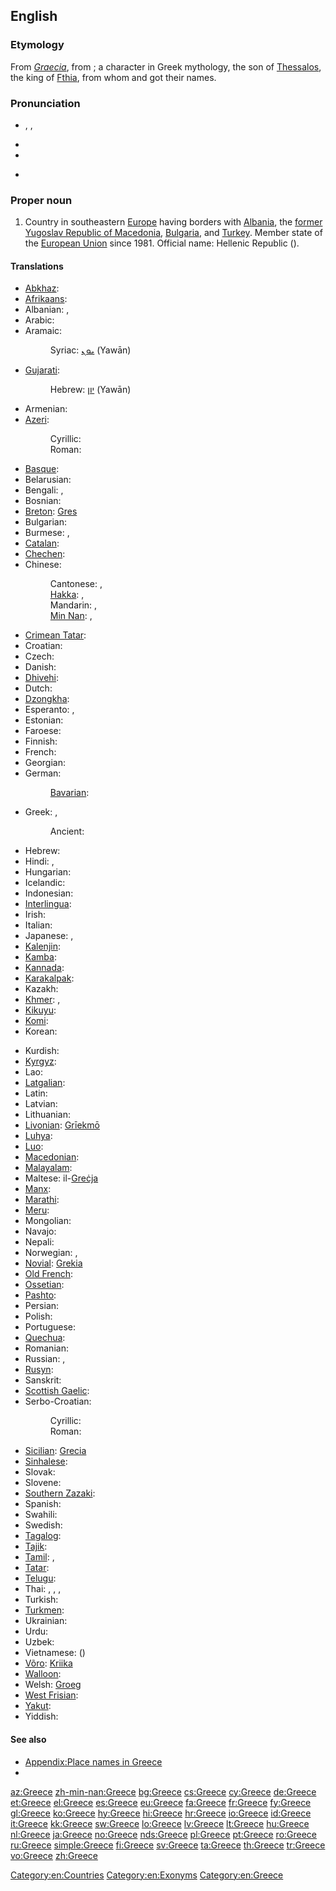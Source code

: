 ==English==
{{wikipedia}}

===Etymology===
From {{etyl|la}} ''[[Graecia]]'', from {{etyl|grc}} {{term|Γραικός|tr=Graikos|sc=polytonic|lang=grc}}; a character in Greek mythology, the son of [[w:Thessalos|Thessalos]], the king of [[w:Fthia|Fthia]], from whom {{term|Ἑλλάς|tr=Hellas|sc=polytonic|lang=grc||Greece}} and {{term|Ἕλληνες|tr=Hellēnes||the Greeks|sc=polytonic|lang=grc}} got their names.

===Pronunciation===
* {{enPR|grēs}}, {{IPA|/ɡɹiːs/}}, {{SAMPA|/gri:s/}}
* {{audio|en-us-Greece.ogg|Audio (US)}}
* {{rhymes|iːs}}
* {{homophones|grease}} {{qualifier|in some accents}}<!--some accents pronounce this word /gri:z/ for the verb-->

===Proper noun===
{{en-proper noun}}

# Country in southeastern [[Europe]] having borders with [[Albania]], the [[former Yugoslav Republic of Macedonia]], [[Bulgaria]], and [[Turkey]]. Member state of the [[European Union]] since 1981. Official name: Hellenic Republic ({{Grek|[[Ελληνική Δημοκρατία]]}}).

====Translations====
{{trans-top|Country in Southeastern Europe}}
* [[Abkhaz]]: {{t|ab|Барзентәыла|tr=Barzent°yla|sc=Cyrl}}
* [[Afrikaans]]: {{t|af|Griekeland}}
* Albanian: {{t|sq|Greqia|f}}, {{t|sq|Greqi|f}}
* Arabic: {{t-|ar|اليونان|m|tr=al-yunaan}}
* Aramaic:
*: Syriac: [[ܝܘܢ]] (Yawān)
* [[Gujarati]]: {{t|gu|ગ્રીસ|tr=grīs|sc=Gujr}}
*: Hebrew: [[יון]] (Yawān)
* Armenian: {{t+|hy|Հունաստան|tr=Hunastan}}
* [[Azeri]]:
*: Cyrillic: {{t|az|Јунаныстан|sc=Cyrl}}
*: Roman: {{t|az|Yunanıstan}}
* [[Basque]]: {{t|eu|Grezia|xs=Basque}}
* Belarusian: {{t|be|Грэцыя|f|tr=Hrécyja|xs=Belarusian}}
* Bengali: {{t-|bn|গ্রিস|tr=gris}}, {{t|bn|গ্রীস|tr=gris|sc=Beng|xs=Bengali}}
* Bosnian: {{t-|bs|Grčka|f}}
* [[Breton]]: [[Gres]]
* Bulgarian: {{t+|bg|Гърция|f|tr=Gǎ̀rcija}}
* Burmese: {{t|my|ဂရိနိုင်ငံ|tr=gáẏí nuiṅ‘ṅaṃ|sc=Mymr}}, {{t|my|ဂရိ|tr=gáẏí|sc=Mymr}}
* [[Catalan]]: {{t+|ca|Grècia|f}}
* [[Chechen]]: {{tø|ce|Гlайрхойн}}
* Chinese:
*: Cantonese: {{tø|yue|希臘}}, {{tø|yue|希腊|tr=hei1 laap6}}
*: [[Hakka]]: {{tø|hak|希臘|sc=Hans}}, {{tø|hak|希腊|tr=Hî-lia̍p|sc=Hans}}
*: Mandarin: {{t-|cmn|希臘|sc=Hani}}, {{t-|cmn|希腊|tr=Xīlà|sc=Hani}}
*: [[Min Nan]]: {{tø|nan|希臘|sc=Hans}}, {{tø|nan|希腊|tr=Hi-lia̍p|sc=Hans}}
* [[Crimean Tatar]]: {{tø|crh|Yunanistan}}
* Croatian: {{t+|hr|Grčka|f}}
* Czech: {{t+|cs|Řecko|n}}
* Danish: {{t+|da|Grækenland}}
* [[Dhivehi]]: {{t|dv|ޔޫނާން|sc=Thaa}}
* Dutch: {{t+|nl|Griekenland}}
* [[Dzongkha]]: {{t|dz|གིརིསི|tr=girisi|sc=Tibt}}
* Esperanto: {{t-|eo|Grekio|xs=Esperanto}}, {{t|eo|Greklando|xs=Esperanto}}
* Estonian: {{t+|et|Kreeka}}
* Faroese: {{t|fo|Grikkaland|n|xs=Faroese}}
* Finnish: {{t+|fi|Kreikka}}
* French: {{t+|fr|Grèce|f}}
* Georgian: {{t-|ka|საბერძნეთი|tr=saberdznet'i|sc=Geor|xs=Georgian}}
* German: {{t+|de|Griechenland|n}}
*: [[Bavarian]]: {{tø|bar|Griachaland}}
* Greek: {{t+|el|Ελλάδα|f|tr=Elláda}} {{qualifier|[[demotic]]}}, {{t+|el|Ελλάς|f|tr=Ellás}} {{qualifier|[[Katharevousa|katharevousa]]; official}}
*: Ancient: {{tø|grc|Ἑλλάς|f|tr=Ellás|sc=polytonic}}
* Hebrew: {{t+|he|יוון|f|tr=yaván}}
* Hindi: {{t+|hi|ग्रीस|tr=grīs|xs=Hindi}}, {{t|hi|यूनान|tr=yūnān|xs=Hindi}}
* Hungarian: {{t+|hu|Görögország}}
* Icelandic: {{t+|is|Grikkland|n}}
* Indonesian: {{t-|id|Yunani|xs=Indonesian}}
* [[Interlingua]]: {{t|ia|Grecia}}
* Irish: {{t|ga|Gréig|f|alt=An Ghréig}}
* Italian: {{t+|it|Grecia|f}}
* Japanese: {{t+|ja|ギリシャ|tr=Girisha}}, {{t+|ja|ギリシア|tr=Girishia}}
* [[Kalenjin]]: {{tø|kln|Greece}}
* [[Kamba]]: {{tø|kam|Greece}}
* [[Kannada]]: {{t|kn|ಗ್ರೀಸ್|tr=grīs|sc=Knda}}
* [[Karakalpak]]: {{tø|kaa|Gretsiya}}
* Kazakh: {{t|kk|Грекия|tr=Grekiya|sc=Cyrl|xs=Kazakh}}
* [[Khmer]]: {{t|km|ប្រទេសក្រិក|tr=prɑteih krəc|sc=Khmr}}, {{t|km|ក្រិក|tr=krəc|sc=Khmr}}
* [[Kikuyu]]: {{tø|ki|Greece}}
* [[Komi]]: {{tø|kv|Эллада|tr=Ellada}}
* Korean: {{t+|ko|그리스|tr=Geuriseu|sc=Hang}}
{{trans-mid}}
* Kurdish: {{t-|ku|یونان|tr=Yunan|sc=ku-Arab}}
* [[Kyrgyz]]: {{t-|ky|Греция|tr=Gretsiya|sc=Cyrl|xs=Kyrgyz}}
* Lao: {{t|lo|ເກຣັກ|tr=klek|sc=Laoo}}
* [[Latgalian]]: {{tø|ltg|Grekeja|f}}
* Latin: {{t+|la|Graecia|f}}
* Latvian: {{t+|lv|Grieķija|f|xs=Latvian}}
* Lithuanian: {{t|lt|Graikija|f}}
* [[Livonian]]: [[Grīekmō]]
* [[Luhya]]: {{tø|luy|Greece}}
* [[Luo]]: {{tø|luo|Greece}}
* [[Macedonian]]: {{t+|mk|Грција|f|tr=G'rcija}}
* [[Malayalam]]: {{t|ml|ഗ്രീസ്|tr=grīs|sc=Mlym}}
* Maltese: il-[[Greċja]]
* [[Manx]]: {{t|gv|Greag|f|alt=Yn Ghreag}}
* [[Marathi]]: {{t|mr|ग्रीस|tr=grīs|sc=Deva}}
* [[Meru]]: {{tø|mer|Greece}}
* Mongolian: {{t|mn|Грек|tr=Grek|sc=Cyrl|xs=Mongolian}}
* Navajo: {{tø|nv|Gwíík Dineʼé bikéyah}}
* Nepali: {{t|ne|ग्रीस|tr=grīs|sc=Deva}}
* Norwegian: {{t+|no|Hellas}}, {{t|no|Grekenland}}
* [[Novial]]: [[Grekia]]
* [[Old French]]: {{tø|fro|Grece|f}}
* [[Ossetian]]: {{tø|os|Грекъ|tr=Grekʼ|sc=Cyrl}}
* [[Pashto]]: {{t|ps|يونان|tr=Yunân|sc=ps-Arab}}
* Persian: {{t+|fa|یونان|tr=Yunân|xs=Persian}}
* Polish: {{t+|pl|Grecja|f}}
* Portuguese: {{t+|pt|Grécia|f}}
* [[Quechua]]: {{t-|qu|Grisya|xs=Quechua}}
* Romanian: {{t+|ro|Grecia|f}}
* Russian: {{t+|ru|Греция|f|tr=Grécija}}, {{qualifier|poetic}} {{t|ru|Эллада|f|tr=Elláda}}
* [[Rusyn]]: {{tø|rue|Ґреція|f|tr=Grécija}}
* Sanskrit: {{t|sa|यवनदेशः|tr=yavanadeśaḥ|sc=Deva}}
* [[Scottish Gaelic]]: {{t-|gd|A' Ghrèig|xs=Scottish Gaelic}}{{f}}
* Serbo-Croatian:
*: Cyrillic: {{t|sh|Грчка|f|sc=Cyrl}}
*: Roman: {{t|sh|Grčka|f}}
* [[Sicilian]]: [[Grecia#Sicilian|Grecia]] {{f}}
* [[Sinhalese]]: {{t|si|ග්‍රීසිය|tr=grīsiya|sc=Sinh}}
* Slovak: {{t|sk|Grécko|n}}
* Slovene: {{t+|sl|Grčija|f}}
* [[Southern Zazaki]]: {{tø|diq|Yunanıstan}}
* Spanish: {{t+|es|Grecia|f}}
* Swahili: {{t+|sw|Ugiriki|xs=Swahili}}
* Swedish: {{t+|sv|Grekland}}
* [[Tagalog]]: {{t|tl|Gresya|xs=Tagalog}}
* [[Tajik]]: {{t|tg|Юнон|tr=Yunon|sc=Cyrl}}
* [[Tamil]]: {{t|ta|கிரேக்க நாடு|tr=kirēkka nāṭu|sc=Taml}}, {{t|ta|கிரீஸ்|tr=kirīs|sc=Taml}}
* [[Tatar]]: {{t|tt|Греция|tr=Gretsiya|sc=Cyrl}}
* [[Telugu]]: {{t|te|గ్రీస్|tr=grīs|sc=Telu}}
* Thai: {{t|th|กรีซ|tr=grèet}}, {{t|th|กรีก|tr=grèek}}, {{t|th|ประเทศกรีซ|tr=bpràtêt grèet}}, {{t|th|ประเทศกรีก|tr=bpràtêt grèek}}
* Turkish: {{t+|tr|Yunanistan}}
* [[Turkmen]]: {{t|tk|Gresiýa|xs=Turkmen}}
* Ukrainian: {{t+|uk|Греція|f|tr=Hrécija|xs=Ukrainian}}
* Urdu: {{t-|ur|یونان|tr=yūnān|xs=Urdu}}
* Uzbek: {{t|uz|Yunoniston|xs=Uzbek}}
* Vietnamese: {{t-|vi|Hy Lạp|xs=Vietnamese}} ({{t-|vi|希臘|sc=Hani|xs=Vietnamese}})
* [[Võro]]: [[Kriika]]
* [[Walloon]]: {{t|wa|Grece}}
* Welsh: [[Groeg]] {{f}}
* [[West Frisian]]: {{t|fy|Grikelân}}
* [[Yakut]]: {{tø|sah|Греция|tr=Gretzija|sc=Cyrl}}
* Yiddish: {{t|yi|גריכנלאנד|n|tr=grikhenland|sc=Hebr}}
{{trans-bottom}}

====See also====
* [[Appendix:Place names in Greece]]
* {{list|en|countries of Europe}}

[[Category:en:Countries]]
[[Category:en:Exonyms]]
[[Category:en:Greece]]

[[az:Greece]]
[[zh-min-nan:Greece]]
[[bg:Greece]]
[[cs:Greece]]
[[cy:Greece]]
[[de:Greece]]
[[et:Greece]]
[[el:Greece]]
[[es:Greece]]
[[eu:Greece]]
[[fa:Greece]]
[[fr:Greece]]
[[fy:Greece]]
[[gl:Greece]]
[[ko:Greece]]
[[hy:Greece]]
[[hi:Greece]]
[[hr:Greece]]
[[io:Greece]]
[[id:Greece]]
[[it:Greece]]
[[kk:Greece]]
[[sw:Greece]]
[[lo:Greece]]
[[lv:Greece]]
[[lt:Greece]]
[[hu:Greece]]
[[nl:Greece]]
[[ja:Greece]]
[[no:Greece]]
[[nds:Greece]]
[[pl:Greece]]
[[pt:Greece]]
[[ro:Greece]]
[[ru:Greece]]
[[simple:Greece]]
[[fi:Greece]]
[[sv:Greece]]
[[ta:Greece]]
[[th:Greece]]
[[tr:Greece]]
[[vo:Greece]]
[[zh:Greece]]